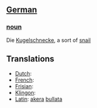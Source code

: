 ==[[German]]==
===[[noun]]===

Die [[Kugel]][[schnecke]], a sort of [[snail]]

==Translations==
*[[Dutch]]: [[]]
*[[French]]: [[]]
*[[Frisian]]: [[]]
*[[Klingon]]: [[]]
*[[Latin]]: [[akera]] [[bullata]]